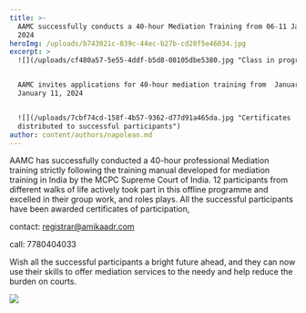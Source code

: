 ```yaml
---
title: >-
  AAMC successfully conducts a 40-hour Mediation Training from 06-11 January
  2024
heroImg: /uploads/b743021c-839c-44ec-b27b-cd28f5e46034.jpg
excerpt: >
  ![](/uploads/cf480a57-5e55-4ddf-b5d8-08105dbe5380.jpg "Class in progress")


  AAMC invites applications for 40-hour mediation training from  January 6 to
  January 11, 2024


  ![](/uploads/7cbf74cd-158f-4b57-9362-d77d91a465da.jpg "Certificates
  distributed to successful participants")
author: content/authors/napolean.md
---
```


AAMC has successfully conducted a 40-hour professional Mediation training strictly following the training manual developed for mediation training in India by the MCPC Supreme Court of India.  12 participants from different walks of life actively took part in this offline programme and excelled in their group work, and roles plays. All the successful participants have been awarded certificates of participation,

contact: registrar@amikaadr.com

call: 7780404033

Wish all the successful participants a bright future ahead, and they can now use their skills to offer mediation services to the needy and help reduce the burden on courts.

![](/uploads/0aac502e-090b-4b34-9212-663c5a040af4.jpg)

